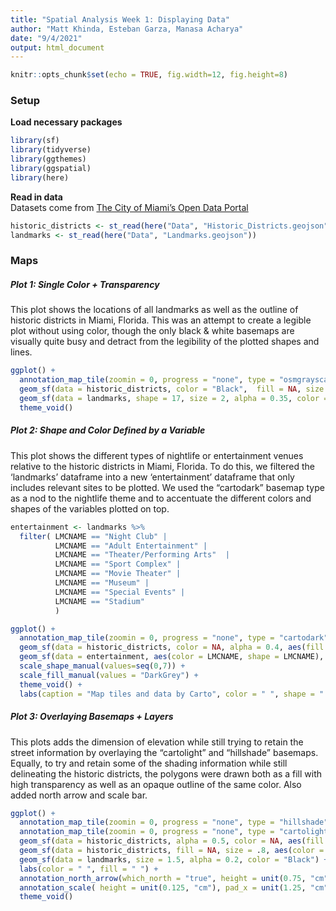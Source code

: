 ```yaml
---
title: "Spatial Analysis Week 1: Displaying Data"
author: "Matt Khinda, Esteban Garza, Manasa Acharya"
date: "9/4/2021"
output: html_document
---
```


```r
knitr::opts_chunk$set(echo = TRUE, fig.width=12, fig.height=8)

```

  
### Setup  
__Load necessary packages__ 

```r
library(sf)
library(tidyverse)
library(ggthemes)
library(ggspatial)
library(here)
```

__Read in data__  
Datasets come from [The City of Miami's Open Data Portal](https://datahub-miamigis.opendata.arcgis.com/)

```r
historic_districts <- st_read(here("Data", "Historic_Districts.geojson"))
landmarks <- st_read(here("Data", "Landmarks.geojson"))
```

### Maps

##### Plot 1: Single Color + Transparency   
This plot shows the locations of all landmarks as well as the outline of historic districts in Miami, Florida. This was an attempt to create a legible plot without using color, though the only black & white basemaps are visually quite busy and detract from the legibility of the plotted shapes and lines.

```r
ggplot() + 
  annotation_map_tile(zoomin = 0, progress = "none", type = "osmgrayscale")  +
  geom_sf(data = historic_districts, color = "Black",  fill = NA, size = 0.5) +
  geom_sf(data = landmarks, shape = 17, size = 2, alpha = 0.35, color = "Black") +
  theme_void()
```
  
##### Plot 2: Shape and Color Defined by a Variable 
This plot shows the different types of nightlife or entertainment venues relative to the historic districts in Miami, Florida. To do this, we filtered the 'landmarks' dataframe into a new 'entertainment' dataframe that only includes relevant sites to be plotted. We  used the "cartodark" basemap type as a nod to the nightlife theme and to accentuate the different colors and shapes of the variables plotted on top. 

```r
entertainment <- landmarks %>%
  filter( LMCNAME == "Night Club" | 
          LMCNAME == "Adult Entertainment" |
          LMCNAME == "Theater/Performing Arts"  |
          LMCNAME == "Sport Complex" |
          LMCNAME == "Movie Theater" |
          LMCNAME == "Museum" |
          LMCNAME == "Special Events" |
          LMCNAME == "Stadium"
          )

ggplot() + 
  annotation_map_tile(zoomin = 0, progress = "none", type = "cartodark")  +
  geom_sf(data = historic_districts, color = NA, alpha = 0.4, aes(fill = "Historic Districts")) +
  geom_sf(data = entertainment, aes(color = LMCNAME, shape = LMCNAME), size = 2.5) +
  scale_shape_manual(values=seq(0,7)) +
  scale_fill_manual(values = "DarkGrey") +
  theme_void() +
  labs(caption = "Map tiles and data by Carto", color = " ", shape = " ", fill = " ")
```
  
##### Plot 3: Overlaying Basemaps + Layers
This plots adds the dimension of elevation while still trying to retain the street information by overlaying the "cartolight" and "hillshade" basemaps. Equally, to try and retain some of the shading information while still delineating the historic districts, the polygons were drawn both as a fill with high transparency as well as an opaque outline of the same color. Also added north arrow and scale bar. 

```r
ggplot() + 
  annotation_map_tile(zoomin = 0, progress = "none", type = "hillshade")  +
  annotation_map_tile(zoomin = 0, progress = "none", type = "cartolight", alpha = 0.4)  +
  geom_sf(data = historic_districts, alpha = 0.5, color = NA, aes(fill = HD_NAME)) +
  geom_sf(data = historic_districts, fill = NA, size = .8, aes(color = HD_NAME)) +
  geom_sf(data = landmarks, size = 1.5, alpha = 0.2, color = "Black") +
  labs(color = " ", fill = " ") +
  annotation_north_arrow(which_north = "true", height = unit(0.75, "cm"), width = unit(0.75, "cm"), style = north_arrow_minimal) +
  annotation_scale( height = unit(0.125, "cm"), pad_x = unit(1.25, "cm")) +
  theme_void()
```









